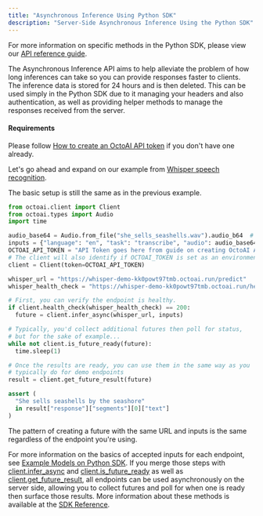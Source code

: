 ```yaml
---
title: "Asynchronous Inference Using Python SDK"
description: "Server-Side Asynchronous Inference Using the Python SDK"
---
```


For more information on specific methods in the Python SDK, please view our [API reference guide](/reference/inference).

The Asynchronous Inference API aims to help alleviate the problem of how long inferences can take so you can provide responses faster to clients. The inference data is stored for 24 hours and is then deleted. This can be used simply in the Python SDK due to it managing your headers and also authentication, as well as providing helper methods to manage the responses received from the server.

#### Requirements

Please follow [How to create an OctoAI API token](/docs/how-to-create-an-octoai-access-token) if you don't have one already.

Let's go ahead and expand on our example from [Whisper speech recognition](/docs/speech-recognition-sdk-quickstart-template-guide).

The basic setup is still the same as in the previous example.

```Python Python
from octoai.client import Client
from octoai.types import Audio
import time

audio_base64 = Audio.from_file("she_sells_seashells.wav").audio_b64  # put your file location here
inputs = {"language": "en", "task": "transcribe", "audio": audio_base64}
OCTOAI_API_TOKEN = "API Token goes here from guide on creating OctoAI API token"
# The client will also identify if OCTOAI_TOKEN is set as an environment variable
client = Client(token=OCTOAI_API_TOKEN)

whisper_url = "https://whisper-demo-kk0powt97tmb.octoai.run/predict"
whisper_health_check = "https://whisper-demo-kk0powt97tmb.octoai.run/healthcheck"

# First, you can verify the endpoint is healthy.
if client.health_check(whisper_health_check) == 200:
  future = client.infer_async(whisper_url, inputs)

# Typically, you'd collect additional futures then poll for status,
# but for the sake of example...
while not client.is_future_ready(future):
  time.sleep(1)

# Once the results are ready, you can use them in the same way as you
# typically do for demo endpoints
result = client.get_future_result(future)

assert (
  "She sells seashells by the seashore"
  in result["response"]["segments"][0]["text"]
)
```

The pattern of creating a future with the same URL and inputs is the same regardless of the endpoint you're using. 

For more information on the basics of accepted inputs for each endpoint, see [Example Models on Python SDK](/docs/quickstart-templates-to-run-inferences). If you merge those steps with [client.infer\_async](https://octoml.github.io/octoai-python-sdk/octoai.html#octoai.client.Client.infer%5Fasync) and [client.is\_future\_ready](https://octoml.github.io/octoai-python-sdk/octoai.html#octoai.client.Client.is%5Ffuture%5Fready) as well as [client.get\_future\_result](https://octoml.github.io/octoai-python-sdk/octoai.html#octoai.client.Client.get%5Ffuture%5Fresult), all endpoints can be used asynchronously on the server side, allowing you to collect futures and poll for when one is ready then surface those results. More information about these methods is available at the [SDK Reference](https://octoml.github.io/octoai-python-sdk/octoai.html).